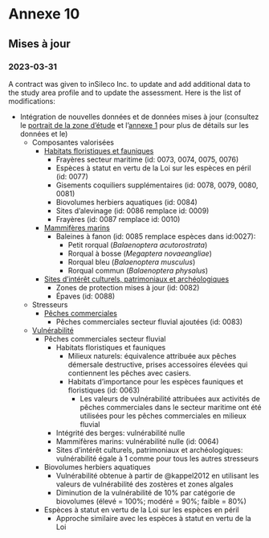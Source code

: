 # Annexe 10 {.unnumbered #annexe10}

## Mises à jour {.unnumbered}

### 2023-03-31 {.unnumbered}

A contract was given to inSileco Inc. to update and add additional data to the study area profile and to update the assessment. Here is the list of modifications: 

- Intégration de nouvelles données et de données mises à jour (consultez le [portrait de la zone d'étude](#portrait) et l'[annexe 1](#annexe1) pour plus de détails sur les données et le)
  - Composantes valorisées
    - [Habitats floristiques et fauniques](#habitat)
      - Frayères secteur maritime (id: 0073, 0074, 0075, 0076)
      - Espèces à statut en vertu de la Loi sur les espèces en péril (id: 0077)
      - Gisements coquiliers supplémentaires (id: 0078, 0079, 0080, 0081)
      - Biovolumes herbiers aquatiques (id: 0084)
      - Sites d'alevinage (id: 0086 remplace id: 0009)
      - Frayères (id: 0087 remplace id: 0010)
    - [Mammifères marins](#mammiferesmarins)
      - Baleines à fanon (id: 0085 remplace espèces dans id:0027):
        - Petit rorqual (*Balaenoptera acutorostrata*)
        - Rorqual à bosse (*Megaptera novaeangliae*)
        - Rorqual bleu (*Balaenoptera musculus*)
        - Rorqual commun (*Balaenoptera physalus*)
    - [Sites d’intérêt culturels, patrimoniaux et archéologiques](#site)
      - Zones de protection mises à jour (id: 0082)
      - Épaves (id: 0088)
  - Stresseurs 
    - [Pêches commerciales](#pechecommerciale)
      - Pêches commerciales secteur fluvial ajoutées (id: 0083)
  - [Vulnérabilité](vulnportrait)
    - Pêches commerciales secteur fluvial
      - Habitats floristiques et fauniques
        - Milieux naturels: équivalence attribuée aux pêches démersale destructive, prises accessoires élevées qui contiennent les pêches avec casiers.
        - Habitats d’importance pour les espèces fauniques et floristiques (id: 0063)
          - Les valeurs de vulnérabilité attribuées aux activités de pêches commerciales dans le secteur maritime ont été utilisées pour les pêches commerciales en milieux fluvial
      - Intégrité des berges: vulnérabilité nulle
      - Mammifères marins: vulnérabilité nulle (id: 0064)
      - Sites d’intérêt culturels, patrimoniaux et archéologiques: vulnérabilité égale à 1 comme pour tous les autres stresseurs
    - Biovolumes herbiers aquatiques
      - Vulnérabilité obtenue à partir de @kappel2012 en utilisant les valeurs de vulnérabilité des zostères et zones algales
      - Diminution de la vulnérabilité de 10% par catégorie de biovolumes (élevé = 100%; modéré = 90%; faible = 80%)
    - Espèces à statut en vertu de la Loi sur les espèces en péril
      - Approche similaire avec les espèces à statut en vertu de la Loi
      